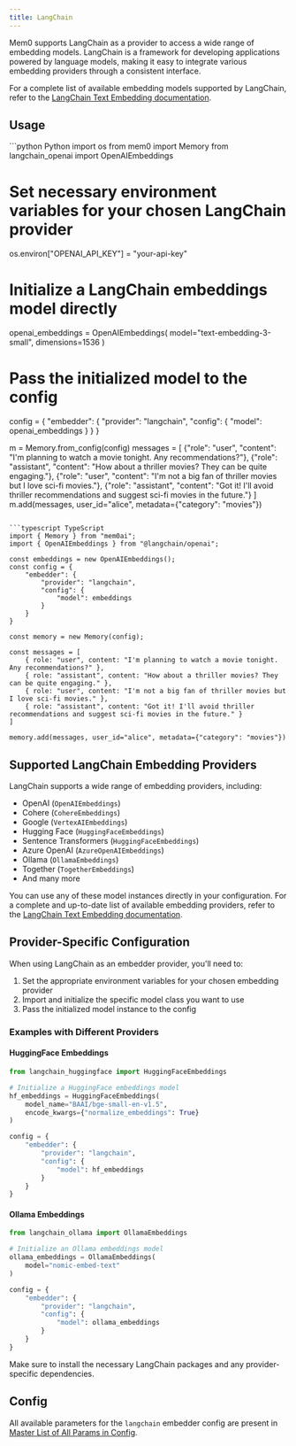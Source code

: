 ```yaml
---
title: LangChain
---
```


Mem0 supports LangChain as a provider to access a wide range of embedding models. LangChain is a framework for developing applications powered by language models, making it easy to integrate various embedding providers through a consistent interface.

For a complete list of available embedding models supported by LangChain, refer to the [LangChain Text Embedding documentation](https://python.langchain.com/docs/integrations/text_embedding/).

## Usage

<CodeGroup>
```python Python
import os
from mem0 import Memory
from langchain_openai import OpenAIEmbeddings

# Set necessary environment variables for your chosen LangChain provider
os.environ["OPENAI_API_KEY"] = "your-api-key"

# Initialize a LangChain embeddings model directly
openai_embeddings = OpenAIEmbeddings(
    model="text-embedding-3-small",
    dimensions=1536
)

# Pass the initialized model to the config
config = {
    "embedder": {
        "provider": "langchain",
        "config": {
            "model": openai_embeddings
        }
    }
}

m = Memory.from_config(config)
messages = [
    {"role": "user", "content": "I'm planning to watch a movie tonight. Any recommendations?"},
    {"role": "assistant", "content": "How about a thriller movies? They can be quite engaging."},
    {"role": "user", "content": "I'm not a big fan of thriller movies but I love sci-fi movies."},
    {"role": "assistant", "content": "Got it! I'll avoid thriller recommendations and suggest sci-fi movies in the future."}
]
m.add(messages, user_id="alice", metadata={"category": "movies"})
```

```typescript TypeScript
import { Memory } from "mem0ai";
import { OpenAIEmbeddings } from "@langchain/openai";

const embeddings = new OpenAIEmbeddings();
const config = {
    "embedder": {
        "provider": "langchain",
        "config": {
            "model": embeddings
        }
    }
}

const memory = new Memory(config);

const messages = [
    { role: "user", content: "I'm planning to watch a movie tonight. Any recommendations?" },
    { role: "assistant", content: "How about a thriller movies? They can be quite engaging." },
    { role: "user", content: "I'm not a big fan of thriller movies but I love sci-fi movies." },
    { role: "assistant", content: "Got it! I'll avoid thriller recommendations and suggest sci-fi movies in the future." }
]

memory.add(messages, user_id="alice", metadata={"category": "movies"})
```
</CodeGroup>

## Supported LangChain Embedding Providers

LangChain supports a wide range of embedding providers, including:

- OpenAI (`OpenAIEmbeddings`)
- Cohere (`CohereEmbeddings`)
- Google (`VertexAIEmbeddings`)
- Hugging Face (`HuggingFaceEmbeddings`)
- Sentence Transformers (`HuggingFaceEmbeddings`)
- Azure OpenAI (`AzureOpenAIEmbeddings`)
- Ollama (`OllamaEmbeddings`)
- Together (`TogetherEmbeddings`)
- And many more

You can use any of these model instances directly in your configuration. For a complete and up-to-date list of available embedding providers, refer to the [LangChain Text Embedding documentation](https://python.langchain.com/docs/integrations/text_embedding/).

## Provider-Specific Configuration

When using LangChain as an embedder provider, you'll need to:

1. Set the appropriate environment variables for your chosen embedding provider
2. Import and initialize the specific model class you want to use
3. Pass the initialized model instance to the config

### Examples with Different Providers

#### HuggingFace Embeddings

```python
from langchain_huggingface import HuggingFaceEmbeddings

# Initialize a HuggingFace embeddings model
hf_embeddings = HuggingFaceEmbeddings(
    model_name="BAAI/bge-small-en-v1.5",
    encode_kwargs={"normalize_embeddings": True}
)

config = {
    "embedder": {
        "provider": "langchain",
        "config": {
            "model": hf_embeddings
        }
    }
}
```

#### Ollama Embeddings

```python
from langchain_ollama import OllamaEmbeddings

# Initialize an Ollama embeddings model
ollama_embeddings = OllamaEmbeddings(
    model="nomic-embed-text"
)

config = {
    "embedder": {
        "provider": "langchain",
        "config": {
            "model": ollama_embeddings
        }
    }
}
```

<Note>
  Make sure to install the necessary LangChain packages and any provider-specific dependencies.
</Note>

## Config

All available parameters for the `langchain` embedder config are present in [Master List of All Params in Config](../config).
